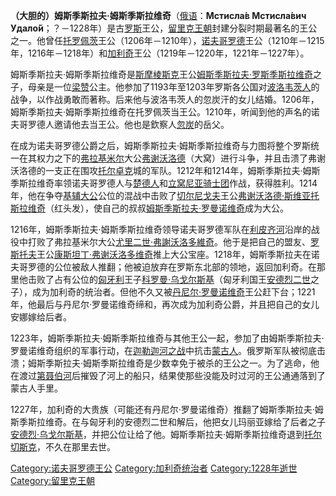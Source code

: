 {{Infobox royalty
| name = 姆斯季斯拉夫·姆斯季斯拉維奇
| native name = Мстисла́в Мстисла́вич Удало́й
| image = Мстислав Мстиславович (слева) и Данила Галицкий.jpg
| imgw = 200px
| caption = 姆斯季斯拉夫·姆斯季斯拉維奇（圖左）
| succession1 = [[诺夫哥罗德统治者列表|诺夫哥罗德公爵]]
| moretext1 = 
| reign1 = 1210年至1215年
| predecessor1 = [[斯维亚托斯拉夫·弗谢沃洛多维奇_(弗拉基米尔)|斯维亚托斯拉夫·弗谢沃洛多维奇]]
| successor1 = [[雅罗斯拉夫二世·弗谢沃洛多维奇|雅罗斯拉夫二世·弗谢沃洛多维奇]]
| succession2 = [[诺夫哥罗德统治者列表|诺夫哥罗德公爵]]
| moretext2 = 
| reign2 = 1216年至1218年
| coronation = 
| predecessor2 = [[雅罗斯拉夫二世·弗谢沃洛多维奇|雅罗斯拉夫二世·弗谢沃洛多维奇]]
| successor2 = [[斯维亚托斯拉夫·姆斯季斯拉维奇_(斯摩棱斯克)|斯维亚托斯拉夫·姆斯季斯拉维奇]]
| succession3 = [[加利奇统治者列表|加利奇公爵]]
| moretext3 = 
| reign3 = 1219年至1220年
| predecessor3 = [[科罗曼·乌戈尔斯基|科罗曼·乌戈尔斯基]]
| successor3 = [[丹尼尔·罗曼诺维奇|丹尼尔·罗曼诺维奇]]
| succession4 = [[加利奇统治者列表|加利奇公爵]]
| moretext4 = 
| reign4 = 1221年至1227年
| predecessor4 = [[丹尼尔·罗曼诺维奇|丹尼尔·罗曼诺维奇]]
| successor4 = [[安德烈·乌戈尔斯基|安德烈·乌戈尔斯基]]
| house = 
| father = [[姆斯季斯拉夫·罗斯季斯拉维奇_(斯摩棱斯克)|姆斯季斯拉夫·罗斯季斯拉维奇]]
| mother = 
| spouse = 
| birth_date = 不詳，但早於1176年
| birth_place = 
| death_date = 1228年
| death_place = [[托尔切斯克|托尔切斯克]]
| place of burial = 
|burial_date=
| signature = 
| religion  = 
}}
'''（大胆的）姆斯季斯拉夫·姆斯季斯拉维奇'''（[[俄语|俄语]]：'''Мстисла́в Мстисла́вич Удало́й'''；？－1228年）是古[[罗斯|罗斯]]王公，[[留里克王朝|留里克王朝]]封建分裂时期最著名的王公之一。他曾任[[托罗佩茨|托罗佩茨]]王公（1206年－1210年），[[诺夫哥罗德|诺夫哥罗德]]王公（1210年－1215年，1216年－1218年）和[[加利奇公国|加利奇]]王公（1219年－1220年，1221年－1227年）。

姆斯季斯拉夫·姆斯季斯拉维奇是[[斯摩棱斯克|斯摩棱斯克]]王公[[姆斯季斯拉夫·罗斯季斯拉维奇_(斯摩棱斯克)|姆斯季斯拉夫·罗斯季斯拉维奇]]之子，母亲是一位[[梁赞|梁赞]]公主。他参加了1193年至1203年罗斯各公国对[[波洛韦茨人|波洛韦茨人]]的战争，以作战勇敢而著称。后来他与波洛韦茨人的忽炭汗的女儿结婚。1206年，姆斯季斯拉夫·姆斯季斯拉维奇在托罗佩茨当王公。1210年，听闻到他的声名的诺夫哥罗德人邀请他去当王公。他也是欽察人[[忽炭|忽炭]]的岳父。

在成为诺夫哥罗德公爵之后，姆斯季斯拉夫·姆斯季斯拉维奇与力图将整个罗斯统一在其权力之下的[[弗拉基米尔|弗拉基米尔]]大公[[弗谢沃洛德_(大窝)|弗谢沃洛德]]（大窝）进行斗争，并且击溃了弗谢沃洛德的一支正在围攻[[托尔卓克|托尔卓克]]城的军队。1212年和1214年，姆斯季斯拉夫·姆斯季斯拉维奇率领诺夫哥罗德人与[[楚德人|楚德人]]和[[立窝尼亚骑士团|立窝尼亚骑士团]]作战，获得胜利。1214年，他在争夺[[基辅大公|基辅大公]]公位的混战中击败了[[切尔尼戈夫|切尔尼戈夫]]王公[[弗谢沃洛德·斯维亚托斯拉维奇_(切尔尼戈夫)|弗谢沃洛德·斯维亚托斯拉维奇]]（红头发），使自己的叔叔[[姆斯季斯拉夫·罗曼诺维奇|姆斯季斯拉夫·罗曼诺维奇]]成为大公。

1216年，姆斯季斯拉夫·姆斯季斯拉维奇领导诺夫哥罗德军队在[[利皮齐河|利皮齐河]]沿岸的战役中打败了弗拉基米尔大公[[尤里二世·弗謝沃洛多維奇|尤里二世·弗謝沃洛多維奇]]。他于是把自己的盟友、[[罗斯托夫|罗斯托夫]]王公[[康斯坦丁·弗谢沃洛多维奇|康斯坦丁·弗谢沃洛多维奇]]推上大公宝座。1218年，姆斯季斯拉夫在诺夫哥罗德的公位被敌人推翻；他被迫放弃在罗斯东北部的领地，返回加利奇。在那里他击败了占有公位的[[匈牙利|匈牙利]]王子[[科罗曼·乌戈尔斯基|科罗曼·乌戈尔斯基]]（匈牙利国王[[安德烈二世|安德烈二世]]之子），成为加利奇的统治者。但他不久又被[[丹尼尔·罗曼诺维奇|丹尼尔·罗曼诺维奇]]王公赶下台；1221年，他最后与丹尼尔·罗曼诺维奇缔和，再次成为加利奇公爵，并且把自己的女儿安娜嫁给后者。

1223年，姆斯季斯拉夫·姆斯季斯拉维奇与其他王公一起，参加了由姆斯季斯拉夫·罗曼诺维奇组织的军事行动，在[[迦勒迦河之战|迦勒迦河之战]]中抗击[[蒙古帝国|蒙古人]]。俄罗斯军队被彻底击溃；姆斯季斯拉夫·姆斯季斯拉维奇是少数幸免于被杀的王公之一。为了逃命，他在渡过[[第聂伯河|第聂伯河]]后摧毁了河上的船只，结果使那些没能及时过河的王公通通落到了蒙古人手里。

1227年，加利奇的大贵族（可能还有丹尼尔·罗曼诺维奇）推翻了姆斯季斯拉夫·姆斯季斯拉维奇。在与匈牙利的安德烈二世和解后，他把女儿玛丽亚嫁给了后者之子[[安德烈·乌戈尔斯基|安德烈·乌戈尔斯基]]，并把公位让给了他。姆斯季斯拉夫·姆斯季斯拉维奇退到[[托尔切斯克|托尔切斯克]]，不久在那里去世。

{{start box}}
{{s-before|[[斯维亚托斯拉夫·弗谢沃洛多维奇_(弗拉基米尔)|斯维亚托斯拉夫·弗谢沃洛多维奇]]}}
{{s-title|[[诺夫哥罗德统治者列表|诺夫哥罗德公爵]]|1210－1215}}
{{s-after|[[雅罗斯拉夫二世·弗谢沃洛多维奇|雅罗斯拉夫二世·弗谢沃洛多维奇]]}}
{{s-before|[[雅罗斯拉夫二世·弗谢沃洛多维奇|雅罗斯拉夫二世·弗谢沃洛多维奇]]}}
{{s-title|[[诺夫哥罗德统治者列表|诺夫哥罗德公爵]]|1216－1218}}
{{s-after|[[斯维亚托斯拉夫·姆斯季斯拉维奇_(斯摩棱斯克)|斯维亚托斯拉夫·姆斯季斯拉维奇]]}}
{{s-before|[[科罗曼·乌戈尔斯基|科罗曼·乌戈尔斯基]]}}
{{s-title|[[加利奇统治者列表|加利奇公爵]]|1219－1220}}
{{s-after|[[丹尼尔·罗曼诺维奇|丹尼尔·罗曼诺维奇]]}}
{{s-before|[[丹尼尔·罗曼诺维奇|丹尼尔·罗曼诺维奇]]}}
{{s-title|[[加利奇统治者列表|加利奇公爵]]|1221－1227}}
{{s-after|[[安德烈·乌戈尔斯基|安德烈·乌戈尔斯基]]}}
{{end box}}

[[Category:诺夫哥罗德王公|Category:诺夫哥罗德王公]]
[[Category:加利奇统治者|Category:加利奇统治者]]
[[Category:1228年逝世|Category:1228年逝世]]
[[Category:留里克王朝|Category:留里克王朝]]
